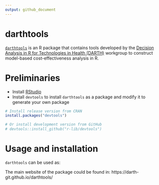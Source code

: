 ```yaml
---
output: github_document
---
```


# darthtools

[`darthtools`](https://github.com/DARTH-git/darthtools) is an R package that contains tools developed by the [Decision Analysis in R for Technologies in Health (DARTH)](https://darthworkgroup.com) workgroup to construct model-based cost-effectiveness analysis in R. 

# Preliminaries
- Install [RStudio](https://www.rstudio.com/products/rstudio/download/)
- Install `devtools` to install `darthtools` as a package and modify it to generate your own package
```r
# Install release version from CRAN
install.packages("devtools")

# Or install development version from GitHub
# devtools::install_github("r-lib/devtools")
```

# Usage and installation 
`darthtools` can be used as:

The main website of the package could be found in: https://darth-git.github.io/darthtools/
